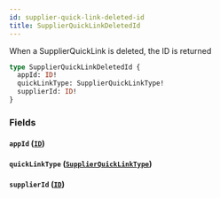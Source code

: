 ```yaml
---
id: supplier-quick-link-deleted-id
title: SupplierQuickLinkDeletedId
---
```



When a SupplierQuickLink is deleted, the ID is returned


```graphql
type SupplierQuickLinkDeletedId {
  appId: ID!
  quickLinkType: SupplierQuickLinkType!
  supplierId: ID!
}
```


### Fields

#### `appId` ([`ID`](/developers/supplier-apis/supply-api/graphql/reference/scalars/id))




#### `quickLinkType` ([`SupplierQuickLinkType`](/developers/supplier-apis/supply-api/graphql/reference/enums/supplier-quick-link-type))




#### `supplierId` ([`ID`](/developers/supplier-apis/supply-api/graphql/reference/scalars/id))






